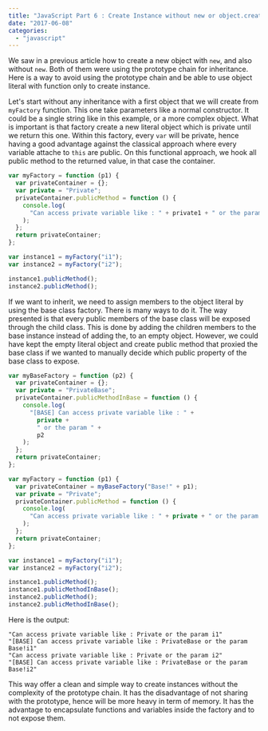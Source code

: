 ```yaml
---
title: "JavaScript Part 6 : Create Instance without new or object.create (Functional Approach)"
date: "2017-06-08"
categories:
  - "javascript"
---
```


We saw in a previous article how to create a new object with `new`, and also without `new`. Both of them were using the prototype chain for inheritance. Here is a way to avoid using the prototype chain and be able to use object literal with function only to create instance.

Let's start without any inheritance with a first object that we will create from `myFactory` function. This one take parameters like a normal constructor. It could be a single string like in this example, or a more complex object. What is important is that factory create a new literal object which is private until we return this one. Within this factory, every `var` will be private, hence having a good advantage against the classical approach where every variable attache to `this` are public. On this functional approach, we hook all public method to the returned value, in that case the container.

```typescript
var myFactory = function (p1) {
  var privateContainer = {};
  var private = "Private";
  privateContainer.publicMethod = function () {
    console.log(
      "Can access private variable like : " + private1 + " or the param " + p1
    );
  };
  return privateContainer;
};

var instance1 = myFactory("i1");
var instance2 = myFactory("i2");

instance1.publicMethod();
instance2.publicMethod();
```

If we want to inherit, we need to assign members to the object literal by using the base class factory. There is many ways to do it. The way presented is that every public members of the base class will be exposed through the child class. This is done by adding the children members to the base instance instead of adding the, to an empty object. However, we could have kept the empty literal object and create public method that proxied the base class if we wanted to manually decide which public property of the base class to expose.

```typescript
var myBaseFactory = function (p2) {
  var privateContainer = {};
  var private = "PrivateBase";
  privateContainer.publicMethodInBase = function () {
    console.log(
      "[BASE] Can access private variable like : " +
        private +
        " or the param " +
        p2
    );
  };
  return privateContainer;
};

var myFactory = function (p1) {
  var privateContainer = myBaseFactory("Base!" + p1);
  var private = "Private";
  privateContainer.publicMethod = function () {
    console.log(
      "Can access private variable like : " + private + " or the param " + p1
    );
  };
  return privateContainer;
};

var instance1 = myFactory("i1");
var instance2 = myFactory("i2");

instance1.publicMethod();
instance1.publicMethodInBase();
instance2.publicMethod();
instance2.publicMethodInBase();
```

Here is the output:

```
"Can access private variable like : Private or the param i1" 
"[BASE] Can access private variable like : PrivateBase or the param Base!i1" 
"Can access private variable like : Private or the param i2" 
"[BASE] Can access private variable like : PrivateBase or the param Base!i2"
```

This way offer a clean and simple way to create instances without the complexity of the prototype chain. It has the disadvantage of not sharing with the prototype, hence will be more heavy in term of memory. It has the advantage to encapsulate functions and variables inside the factory and to not expose them.

